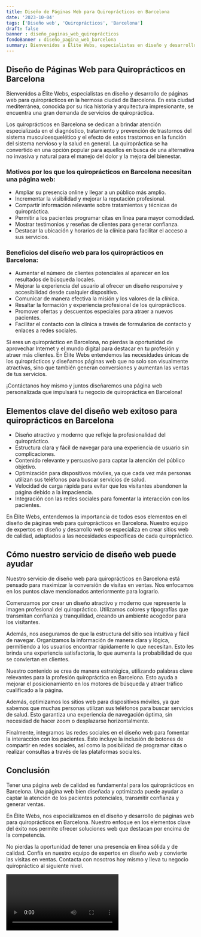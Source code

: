 ```yaml
---
title: Diseño de Páginas Web para Quiroprácticos en Barcelona
date: '2023-10-04'
tags: ['Diseño web', 'Quiroprácticos', 'Barcelona']
draft: false
banner : diseño_paginas_web_quiroprácticos
fondoBanner : diseño_pagina_web_barcelona
summary: Bienvenidos a Élite Webs, especialistas en diseño y desarrollo de páginas web para quiroprácticos en la hermosa ciudad de Barcelona. En esta ciudad mediterránea, conocida por su rica historia y arquitectura impresionante, se encuentra una gran demanda de servicios de quiropráctica. 
---
```


## Diseño de Páginas Web para Quiroprácticos en Barcelona

Bienvenidos a Élite Webs, especialistas en diseño y desarrollo de páginas web para quiroprácticos en la hermosa ciudad de Barcelona. En esta ciudad mediterránea, conocida por su rica historia y arquitectura impresionante, se encuentra una gran demanda de servicios de quiropráctica. 

Los quiroprácticos en Barcelona se dedican a brindar atención especializada en el diagnóstico, tratamiento y prevención de trastornos del sistema musculoesquelético y el efecto de estos trastornos en la función del sistema nervioso y la salud en general. La quiropráctica se ha convertido en una opción popular para aquellos en busca de una alternativa no invasiva y natural para el manejo del dolor y la mejora del bienestar.

### Motivos por los que los quiroprácticos en Barcelona necesitan una página web:

* Ampliar su presencia online y llegar a un público más amplio.
* Incrementar la visibilidad y mejorar la reputación profesional.
* Compartir información relevante sobre tratamientos y técnicas de quiropráctica.
* Permitir a los pacientes programar citas en línea para mayor comodidad.
* Mostrar testimonios y reseñas de clientes para generar confianza.
* Destacar la ubicación y horarios de la clínica para facilitar el acceso a sus servicios.

### Beneficios del diseño web para los quiroprácticos en Barcelona:

* Aumentar el número de clientes potenciales al aparecer en los resultados de búsqueda locales.
* Mejorar la experiencia del usuario al ofrecer un diseño responsive y accesibilidad desde cualquier dispositivo.
* Comunicar de manera efectiva la misión y los valores de la clínica.
* Resaltar la formación y experiencia profesional de los quiroprácticos.
* Promover ofertas y descuentos especiales para atraer a nuevos pacientes.
* Facilitar el contacto con la clínica a través de formularios de contacto y enlaces a redes sociales.

Si eres un quiropráctico en Barcelona, no pierdas la oportunidad de aprovechar Internet y el mundo digital para destacar en tu profesión y atraer más clientes. En Élite Webs entendemos las necesidades únicas de los quiroprácticos y diseñamos páginas web que no solo son visualmente atractivas, sino que también generan conversiones y aumentan las ventas de tus servicios.

¡Contáctanos hoy mismo y juntos diseñaremos una página web personalizada que impulsará tu negocio de quiropráctica en Barcelona!

<GifSeo />

<Cta />

## Elementos clave del diseño web exitoso para quiroprácticos en Barcelona

- Diseño atractivo y moderno que refleje la profesionalidad del quiropráctico.
- Estructura clara y fácil de navegar para una experiencia de usuario sin complicaciones.
- Contenido relevante y persuasivo para captar la atención del público objetivo.
- Optimización para dispositivos móviles, ya que cada vez más personas utilizan sus teléfonos para buscar servicios de salud.
- Velocidad de carga rápida para evitar que los visitantes abandonen la página debido a la impaciencia.
- Integración con las redes sociales para fomentar la interacción con los pacientes.

En Élite Webs, entendemos la importancia de todos esos elementos en el diseño de páginas web para quiroprácticos en Barcelona. Nuestro equipo de expertos en diseño y desarrollo web se especializa en crear sitios web de calidad, adaptados a las necesidades específicas de cada quiropráctico.

## Cómo nuestro servicio de diseño web puede ayudar

Nuestro servicio de diseño web para quiroprácticos en Barcelona está pensado para maximizar la conversión de visitas en ventas. Nos enfocamos en los puntos clave mencionados anteriormente para lograrlo.

Comenzamos por crear un diseño atractivo y moderno que represente la imagen profesional del quiropráctico. Utilizamos colores y tipografías que transmitan confianza y tranquilidad, creando un ambiente acogedor para los visitantes. 

Además, nos aseguramos de que la estructura del sitio sea intuitiva y fácil de navegar. Organizamos la información de manera clara y lógica, permitiendo a los usuarios encontrar rápidamente lo que necesitan. Esto les brinda una experiencia satisfactoria, lo que aumenta la probabilidad de que se conviertan en clientes.

Nuestro contenido se crea de manera estratégica, utilizando palabras clave relevantes para la profesión quiropráctica en Barcelona. Esto ayuda a mejorar el posicionamiento en los motores de búsqueda y atraer tráfico cualificado a la página.

Además, optimizamos los sitios web para dispositivos móviles, ya que sabemos que muchas personas utilizan sus teléfonos para buscar servicios de salud. Esto garantiza una experiencia de navegación óptima, sin necesidad de hacer zoom o desplazarse horizontalmente.

Finalmente, integramos las redes sociales en el diseño web para fomentar la interacción con los pacientes. Esto incluye la inclusión de botones de compartir en redes sociales, así como la posibilidad de programar citas o realizar consultas a través de las plataformas sociales.

## Conclusión

Tener una página web de calidad es fundamental para los quiroprácticos en Barcelona. Una página web bien diseñada y optimizada puede ayudar a captar la atención de los pacientes potenciales, transmitir confianza y generar ventas.

En Élite Webs, nos especializamos en el diseño y desarrollo de páginas web para quiroprácticos en Barcelona. Nuestro enfoque en los elementos clave del éxito nos permite ofrecer soluciones web que destacan por encima de la competencia.

No pierdas la oportunidad de tener una presencia en línea sólida y de calidad. Confía en nuestro equipo de expertos en diseño web y convierte las visitas en ventas. Contacta con nosotros hoy mismo y lleva tu negocio quiropráctico al siguiente nivel.

<Video />

<CtaBot job='Quiroprácticos' city='Barcelona'/>

<Gmaps query='Barcelona+españa+maps' />